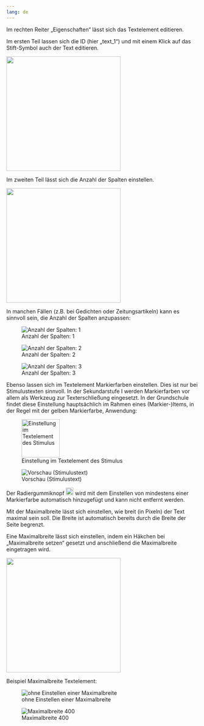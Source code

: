 ```yaml
---
lang: de
---
```


Im rechten Reiter „Eigenschaften“ lässt sich das Textelement editieren. 

Im ersten Teil lassen sich die ID (hier „text_1“) und mit einem Klick auf das Stift-Symbol auch der Text editieren. 

![](../Glossar/Markieren_Editieren_eins.png){width=300}

Im zweiten Teil lässt sich die Anzahl der Spalten einstellen.

![](../Glossar/Markieren_Editieren_zwei.png){width=300}

In manchen Fällen (z.B. bei Gedichten oder Zeitungsartikeln) kann es sinnvoll sein, die Anzahl der Spalten anzupassen: 

::: {layout-ncol=3}

![Anzahl der Spalten: 1](../Glossar/Markieren_Spalten_eins.png)

![Anzahl der Spalten: 2](../Glossar/Markieren_Spalten_zwei.png)

![Anzahl der Spalten: 3](../Glossar/Markieren_Spalten_drei.png)

:::

Ebenso lassen sich im Textelement Markierfarben einstellen. Dies ist nur bei Stimulustexten sinnvoll. In der Sekundarstufe I werden Markierfarben vor allem als Werkzeug zur Texterschließung eingesetzt. In der Grundschule findet diese Einstellung hauptsächlich im Rahmen eines (Markier-)Items, in der Regel mit der gelben Markierfarbe, Anwendung:

::: {layout-ncol=2}

![Einstellung im Textelement des Stimulus](../Glossar/Markieren_erlauben.png){width=100}

![Vorschau (Stimulustext)](../Glossar/Markieren_Vorschau_ST.png)

:::

Der Radiergummiknopf ![](../Glossar/Markieren_Radiergummiknopf.png){width=20} wird mit dem Einstellen von mindestens einer Markierfarbe automatisch hinzugefügt und kann nicht entfernt werden. 

Mit der Maximalbreite lässt sich einstellen, wie breit (in Pixeln) der Text maximal sein soll. Die Breite ist automatisch bereits durch die Breite der Seite begrenzt. 

Eine Maximalbreite lässt sich einstellen, indem ein Häkchen bei „Maximalbreite setzen“ gesetzt und anschließend die Maximalbreite eingetragen wird.

![](../Glossar/Markieren_Maximalbreite.png){width=300}

Beispiel Maximalbreite Textelement:

::: {layout-ncol=2}

![ohne Einstellen einer Maximalbreite](../Glossar/Markieren_Maximalbreite_eins.png)

![Maximalbreite 400](../Glossar/Markieren_Maximalbreite_zwei.png)

:::
